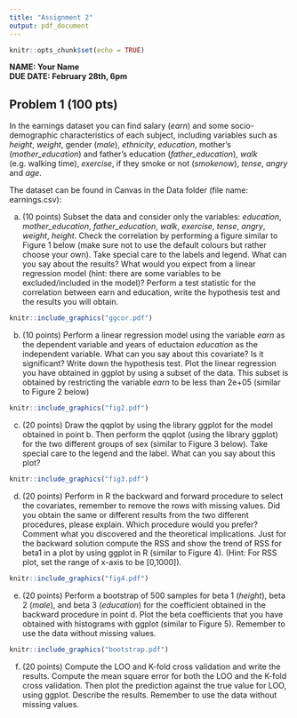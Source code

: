 ```yaml
---
title: "Assignment 2"
output: pdf_document
---
```


```r
knitr::opts_chunk$set(echo = TRUE)
```

**NAME: Your Name **  
**DUE DATE: February 28th, 6pm** 

## Problem 1 (100 pts)

In the earnings dataset you can find salary (_earn_) and some socio-demographic characteristics of each subject, including variables such as _height_, _weight_, gender (_male_), _ethnicity_, _education_, mother's (_mother_education_) and father's education (_father_education_), _walk_ (e.g. walking time), _exercise_, if they smoke or not (_smokenow_), _tense_, _angry_ and _age_.

The dataset can be found in Canvas in the Data folder (file name: earnings.csv):

  (a) (10 points)  Subset the data and consider only the variables: _education_, _mother_education_, _father_education_, _walk_, _exercise_, _tense_, _angry_, _weight_, _height_. Check the correlation by performing a figure similar to Figure 1 below (make sure not to use the default colours but rather choose your own). Take special care to the labels and legend. What can you say about the results? What would you expect from a linear regression model (hint: there are some variables to be excluded/included in the model)? Perform a test statistic for the correlation between earn and education, write the hypothesis test and the results you will obtain. 
  
  ```r
knitr::include_graphics("ggcor.pdf")
```

  (b)  (10 points)  Perform a linear regression model using the variable _earn_ as the dependent variable and years of eductaion _education_ as the independent variable. What can you say about this covariate? Is it significant? Write down the hypothesis test. Plot the linear regression you have obtained in ggplot by using a subset of the data. This subset is obtained by restricting the variable _earn_ to be less than 2e+05 (similar to Figure 2 below)
  
   ```r
knitr::include_graphics("fig2.pdf")
```
  
  (c) (20 points) Draw the qqplot by using the library ggplot for the model obtained in point b. Then perform the qqplot (using the library ggplot) for the two different groups of sex (similar to Figure 3 below). Take special care to the legend and the label. What can you say about this plot?
 
  ```r
knitr::include_graphics("fig3.pdf")
```
  
  (d)  (20 points)  Perform in R the backward and forward procedure to select the covariates, remember to remove the rows with missing values. Did you obtain the same or different results from the two different procedures, please explain. Which procedure would you prefer? Comment what you discovered and the theoretical implications. Just for the backward solution compute the RSS and show the trend of RSS for beta1 in a plot by using ggplot in R (similar to Figure 4). (Hint: For RSS plot, set the range of x-axis  to be [0,1000]).
  
   ```r
knitr::include_graphics("fig4.pdf")
```

  (e) (20 points) Perform a bootstrap of 500 samples for beta 1 (_height_), beta 2 (_male_), and beta 3 (_education_) for the coefficient obtained in the backward procedure in point d. Plot the beta coefficients that you have obtained with histograms with ggplot (similar to Figure 5). Remember to use the data without missing values.

```r
knitr::include_graphics("bootstrap.pdf")
```

  (f) (20 points) Compute the LOO and K-fold cross validation and write the results. Compute the mean square error for both the LOO and the K-fold cross validation. Then plot the prediction against the true value for LOO, using ggplot. Describe the results. Remember to use the data without missing values.

